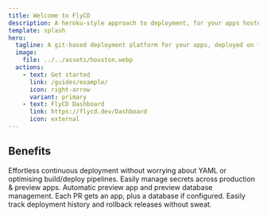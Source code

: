 ```yaml
---
title: Welcome to FlyCD
description: A heroku-style approach to deployment, for your apps hosted on Fly.
template: splash
hero:
  tagline: A git-based deployment platform for your apps, deployed on fly.io.
  image:
    file: ../../assets/houston.webp
  actions:
    - text: Get started
      link: /guides/example/
      icon: right-arrow
      variant: primary
    - text: FlyCD Dashboard
      link: https://flycd.dev/Dashboard
      icon: external
---
```



## Benefits

<CardGrid stagger>
	<Card title="Git-based continuous deployment" icon="rocket">
		Effortless continuous deployment without worrying about YAML or optimising build/deploy pipelines.
	</Card>
	<Card title="Seamless secrets deploy" icon="puzzle">
		Easily manage secrets across production & preview apps.
	</Card>
	<Card title="Preview app + database" icon="setting">
		Automatic preview app and preview database management. Each PR gets an app, plus a database if configured.
	</Card>
	<Card title="Deployment history & rollback" icon="random">
		Easily track deployment history and rollback releases without sweat.
	</Card>
</CardGrid>
